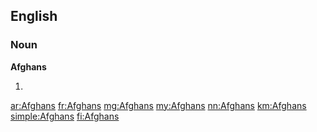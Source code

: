==English==

===Noun===
'''Afghans'''

# {{plural of|[[Afghan]]}}

[[ar:Afghans]]
[[fr:Afghans]]
[[mg:Afghans]]
[[my:Afghans]]
[[nn:Afghans]]
[[km:Afghans]]
[[simple:Afghans]]
[[fi:Afghans]]